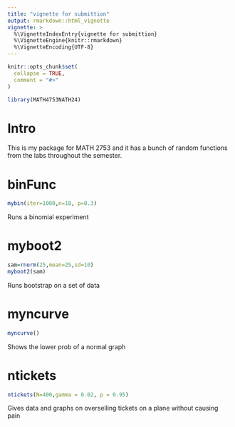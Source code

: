 ```yaml
---
title: "vignette for submittion"
output: rmarkdown::html_vignette
vignette: >
  %\VignetteIndexEntry{vignette for submittion}
  %\VignetteEngine{knitr::rmarkdown}
  %\VignetteEncoding{UTF-8}
---
```


```r
knitr::opts_chunk$set(
  collapse = TRUE,
  comment = "#>"
)
```

```r
library(MATH4753NATH24)
```

# Intro

This is my package for MATH 2753 and it has a bunch of random functions from the labs throughout the semester.

# binFunc
```r
mybin(iter=1000,n=18, p=0.3)
```

Runs a binomial experiment

# myboot2
```r
sam=rnorm(25,mean=25,sd=10)
myboot2(sam)
```

Runs bootstrap on a set of data

# myncurve
```r
myncurve()
```

Shows the lower prob of a normal graph

# ntickets
```r
ntickets(N=400,gamma = 0.02, p = 0.95)
```

Gives data and graphs on overselling tickets on a plane without causing pain




























